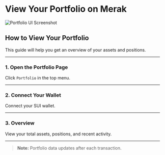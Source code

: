 # View Your Portfolio on Merak

![Portfolio UI Screenshot](/sui/portfolio.png)

## How to View Your Portfolio

This guide will help you get an overview of your assets and positions.

---

### 1. Open the Portfolio Page

Click `Portfolio` in the top menu.

---

### 2. Connect Your Wallet

Connect your SUI wallet.

---

### 3. Overview

View your total assets, positions, and recent activity.

---

> **Note:** Portfolio data updates after each transaction.